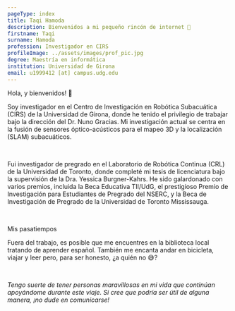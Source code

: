 ```yaml
---
pageType: index
title: Taqi Hamoda
description: Bienvenidos a mi pequeño rincón de internet 🌱
firstname: Taqi
surname: Hamoda
profession: Investigador en CIRS
profileImage: ../assets/images/prof_pic.jpg
degree: Maestría en informática
institution: Universidad de Girona
email: u1999412 [at] campus.udg.edu
---
```


<Text as='h2' fontSize='3xl'>Hola, y bienvenidos! 👋</Text>

<Text>Soy investigador en el <Link color='teal.500' href='https://cirs.udg.edu/'>Centro de Investigación en Robótica Subacuática (CIRS)</Link> de la Universidad de Girona, donde he tenido el privilegio de trabajar bajo la dirección del <Link color='teal.500' href='https://www.udg.edu/es/directori/pagina-personal?ID=53770'>Dr. Nuno Gracias</Link>. Mi investigación actual se centra en la fusión de sensores óptico-acústicos para el mapeo 3D y la localización (SLAM) subacuáticos.</Text>

<br/>

<Text>Fui investigador de pregrado en el <Link color='teal.500' href='https://crl.utm.utoronto.ca/'>Laboratorio de Robótica Continua (CRL)</Link> de la Universidad de Toronto, donde completé mi tesis de licenciatura bajo la supervisión de la <Link color='teal.500' href='https://www.cs.toronto.edu/~jbk/'>Dra. Yessica Burgner-Kahrs</Link>. He sido galardonado con varios premios, incluida la <Link color='teal.500' href='https://www.udg.edu/en/estudia/beques-i-ajuts/ajuts-de-master'>Beca Educativa TII/UdG</Link>, el prestigioso <Link color='teal.500' href='https://www.nserc-crsng.gc.ca/students-etudiants/ug-pc/usra-brpc_eng.asp'>Premio de Investigación para Estudiantes de Pregrado del NSERC</Link>, y la <Link color='teal.500' href='https://www.utm.utoronto.ca/dean/awards-grants/undergraduate-awards-grants/utm-undergraduate-research-grants'>Beca de Investigación de Pregrado de la Universidad de Toronto Mississauga</Link>.</Text>

<br/>

<Text as='h3' fontSize='2xl'>Mis pasatiempos</Text>

Fuera del trabajo, es posible que me encuentres en la biblioteca local tratando de aprender español. También me encanta andar en bicicleta, viajar y leer pero, para ser honesto, ¿a quién no 😅?

<br/>

*Tengo suerte de tener personas maravillosas en mi vida que continúan apoyándome durante este viaje. Si cree que podría ser útil de alguna manera, ¡no dude en comunicarse!*
